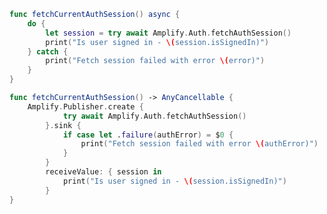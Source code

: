 <BlockSwitcher>

<Block name="Async/Await (iOS 13+)">

```swift
func fetchCurrentAuthSession() async {
    do {
        let session = try await Amplify.Auth.fetchAuthSession() 
        print("Is user signed in - \(session.isSignedIn)")
    } catch {
        print("Fetch session failed with error \(error)")
    }
}
```

</Block>

<Block name="Combine (iOS 13+)">

```swift
func fetchCurrentAuthSession() -> AnyCancellable {
    Amplify.Publisher.create {
            try await Amplify.Auth.fetchAuthSession()
        }.sink {
            if case let .failure(authError) = $0 {
                print("Fetch session failed with error \(authError)")
            }
        }
        receiveValue: { session in
            print("Is user signed in - \(session.isSignedIn)")
        }
}
```

</Block>

</BlockSwitcher>
